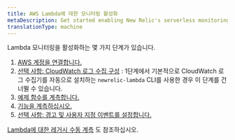```yaml
---
title: AWS Lambda에 대한 모니터링 활성화
metaDescription: Get started enabling New Relic's serverless monitoring for AWS Lambda.
translationType: machine
---
```


Lambda 모니터링을 활성화하는 몇 가지 단계가 있습니다.

1. [AWS 계정을 연결합니다.](/docs/serverless-function-monitoring/aws-lambda-monitoring/enable-lambda-monitoring/account-linking)
2. [선택 사항: CloudWatch 로그 수집 구성](/docs/logs/enable-log-management-new-relic/enable-log-monitoring-new-relic/aws-lambda-sending-cloudwatch-logs) : 1단계에서 기본적으로 CloudWatch 로그 수집기를 자동으로 설치하는 `newrelic-lambda` CLI를 사용한 경우 이 단계를 건너뛸 수 있습니다.
3. [예제 함수를 계측합니다.](/docs/serverless-function-monitoring/aws-lambda-monitoring/enable-lambda-monitoring/instrument-example)
4. [기능을 계측하십시오.](/docs/serverless-function-monitoring/aws-lambda-monitoring/enable-lambda-monitoring/instrument-your-own)
5. [선택 사항: 경고 및 사용자 지정 이벤트를 설정합니다.](/docs/serverless-function-monitoring/aws-lambda-monitoring/enable-lambda-monitoring/configure-serverless-monitoring-aws-lambda)

[Lambda에 대한 레거시 수동 계측](/docs/serverless-function-monitoring/aws-lambda-monitoring/enable-lambda-monitoring/enable-serverless-monitoring-aws-lambda-legacy) 도 참조하십시오.

<InstallFeedback/>